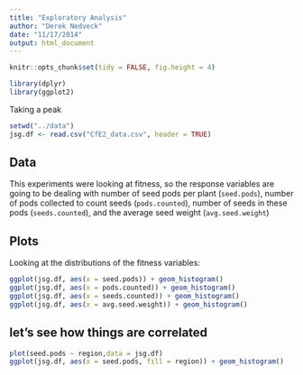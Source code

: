 ```yaml
---
title: "Exploratory Analysis"
author: "Derek Nedveck"
date: "11/17/2014"
output: html_document
---
```


```r
knitr::opts_chunk$set(tidy = FALSE, fig.height = 4)
```


```r
library(dplyr)
library(ggplot2)
```


Taking a peak

```r
setwd("../data")
jsg.df <- read.csv("CfE2_data.csv", header = TRUE)
```

## Data

This experiments were looking at fitness, so the response variables are going to be dealing with number of seed pods per plant (`seed.pods`), number of pods collected to count seeds (`pods.counted`), number of seeds in these pods (`seeds.counted`), and the average seed weight (`avg.seed.weight`)

## Plots

Looking at the distributions of the fitness variables:
```r
ggplot(jsg.df, aes(x = seed.pods)) + geom_histogram()
ggplot(jsg.df, aes(x = pods.counted)) + geom_histogram()
ggplot(jsg.df, aes(x = seeds.counted)) + geom_histogram()
ggplot(jsg.df, aes(x = avg.seed.weight)) + geom_histogram()
```

## let's see how things are correlated

```r
plot(seed.pods ~ region,data = jsg.df)
ggplot(jsg.df, aes(x = seed.pods, fill = region)) + geom_histogram()
```

